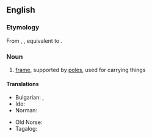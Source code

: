 ==English==
{{wikipedia}}

===Etymology===
From {{etyl|enm|en}} {{m|enm|handbarow}}, {{m|enm|handbarwe}}, equivalent to {{compound|en|hand|barrow}}.

===Noun===
{{en-noun}}

# [[frame]], supported by [[pole]]s, used for carrying things

====Translations====
{{trans-top|frame supported by poles, used for carrying things}}
* Bulgarian: {{t|bg|тарга|f}}, {{t|bg|носилка|f}}
* Ido: {{t+|io|kamilo}}
* Norman: {{t|nrf|chiviéthe à bras|f}}
{{trans-mid}}
* Old Norse: {{t|non|barar|f-p}}
* Tagalog: {{t|tl|arag-arag}}
{{trans-bottom}}